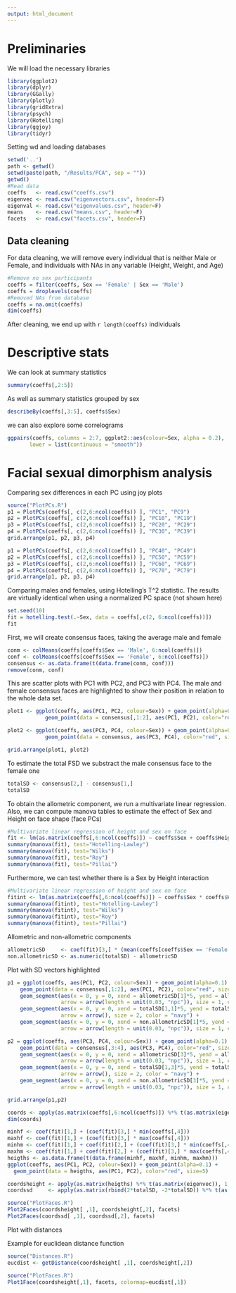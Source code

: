 ```yaml
---
output: html_document
---
```


# Preliminaries

We will load the necessary libraries

```r
library(ggplot2)
library(dplyr)
library(GGally)
library(plotly)
library(gridExtra)
library(psych)
library(Hotelling)
library(ggjoy)
library(tidyr)
```

Setting wd and loading databases

```r
setwd('..')
path <- getwd()
setwd(paste(path, "/Results/PCA", sep = ""))
getwd()
#Read data
coeffs   <- read.csv("coeffs.csv")
eigenvec <- read.csv("eigenvectors.csv", header=F)
eigenval <- read.csv("eigenvalues.csv", header=F)
means    <- read.csv("means.csv", header=F)
facets   <- read.csv("facets.csv", header=F)
```

## Data cleaning

For data cleaning, we will remove every individual that is neither Male or Female, and individuals with NAs in any variable (Height, Weight, and Age)

```r
#Remove no sex participants
coeffs = filter(coeffs, Sex == 'Female' | Sex == 'Male')
coeffs = droplevels(coeffs)
#Removed NAs from database
coeffs = na.omit(coeffs)
dim(coeffs)
```

After cleaning, we end up with `r length(coeffs)` individuals

# Descriptive stats

We can look at summary statistics

```r
summary(coeffs[,2:5])
```

As well as summary statistics grouped by sex

```r
describeBy(coeffs[,3:5], coeffs$Sex)
```

we can also explore some correlograms

```r
ggpairs(coeffs, columns = 2:7, ggplot2::aes(colour=Sex, alpha = 0.2), 
       lower = list(continuous = "smooth"))
```

# Facial sexual dimorphism analysis

Comparing sex differences in each PC using joy plots

```r
source("PlotPCs.R")
p1 = PlotPCs(coeffs[, c(2,6:ncol(coeffs)) ], "PC1", "PC9")
p2 = PlotPCs(coeffs[, c(2,6:ncol(coeffs)) ], "PC10", "PC19")
p3 = PlotPCs(coeffs[, c(2,6:ncol(coeffs)) ], "PC20", "PC29")
p4 = PlotPCs(coeffs[, c(2,6:ncol(coeffs)) ], "PC30", "PC39")
grid.arrange(p1, p2, p3, p4)

p1 = PlotPCs(coeffs[, c(2,6:ncol(coeffs)) ], "PC40", "PC49")
p2 = PlotPCs(coeffs[, c(2,6:ncol(coeffs)) ], "PC50", "PC59")
p3 = PlotPCs(coeffs[, c(2,6:ncol(coeffs)) ], "PC60", "PC69")
p4 = PlotPCs(coeffs[, c(2,6:ncol(coeffs)) ], "PC70", "PC79")
grid.arrange(p1, p2, p3, p4)
```


Comparing males and females, using Hotelling's T^2 statistic. The results are virtually identical when using a normalized PC space (not shown here)

```r
set.seed(10)
fit = hotelling.test(.~Sex, data = coeffs[,c(2, 6:ncol(coeffs))])
fit
```


First, we will create consensus faces, taking the average male and female

```r
conm <- colMeans(coeffs[coeffs$Sex == 'Male', 6:ncol(coeffs)])
conf <- colMeans(coeffs[coeffs$Sex == 'Female', 6:ncol(coeffs)])
consensus <- as.data.frame(t(data.frame(conm, conf)))
remove(conm, conf)
```

This are scatter plots with PC1 with PC2, and PC3 with PC4. The male and female consensus faces are highlighted to show their position in relation to the whole data set.

```r
plot1 <- ggplot(coeffs, aes(PC1, PC2, colour=Sex)) + geom_point(alpha=0.1) + 
            geom_point(data = consensus[,1:2], aes(PC1, PC2), color="red", size=3)

plot2 <- ggplot(coeffs, aes(PC3, PC4, colour=Sex)) + geom_point(alpha=0.1) + 
            geom_point(data = consensus, aes(PC3, PC4), color="red", size=3)

grid.arrange(plot1, plot2)
```

To estimate the total FSD we substract the male consensus face to the female one

```r
totalSD <- consensus[2,] - consensus[1,]
totalSD
```

To obtain the allometric component, we run a multivariate linear regression. Also, we can compute manova tables to estimate the effect of Sex and Height on face shape (face PCs) 

```r
#Multivariate linear regression of height and sex on face
fit <- lm(as.matrix(coeffs[,6:ncol(coeffs)]) ~ coeffs$Sex + coeffs$Height)
summary(manova(fit), test="Hotelling-Lawley")
summary(manova(fit), test="Wilks")
summary(manova(fit), test="Roy")
summary(manova(fit), test="Pillai")
```

Furthermore, we can test whether there is a Sex by Height interaction

```r
#Multivariate linear regression of height and sex on face
fitint <- lm(as.matrix(coeffs[,6:ncol(coeffs)]) ~ coeffs$Sex * coeffs$Height)
summary(manova(fitint), test="Hotelling-Lawley")
summary(manova(fitint), test="Wilks")
summary(manova(fitint), test="Roy")
summary(manova(fitint), test="Pillai")
```


Allometric and non-allometric components

```r
allometricSD     <- coef(fit)[3,] * (mean(coeffs[coeffs$Sex == 'Female',4]) - mean(coeffs[coeffs$Sex == 'Male',4]))
non.allometricSD <- as.numeric(totalSD) - allometricSD
```

Plot with SD vectors highlighted

```r
p1 = ggplot(coeffs, aes(PC1, PC2, colour=Sex)) + geom_point(alpha=0.1) +
    geom_point(data = consensus[,1:2], aes(PC1, PC2), color="red", size=5) + 
    geom_segment(aes(x = 0, y = 0, xend = allometricSD[1]*5, yend = allometricSD[2]*5), 
                 arrow = arrow(length = unit(0.03, "npc")), size = 1, color="yellow4") + 
    geom_segment(aes(x = 0, y = 0, xend = totalSD[1,1]*5, yend = totalSD[1,2]*5), 
                 arrow = arrow(), size = 2, color = "navy") + 
    geom_segment(aes(x = 0, y = 0, xend = non.allometricSD[1]*5, yend = non.allometricSD[2]*5), 
                 arrow = arrow(length = unit(0.03, "npc")), size = 1, color="green4")

p2 = ggplot(coeffs, aes(PC3, PC4, colour=Sex)) + geom_point(alpha=0.1) +
    geom_point(data = consensus[,3:4], aes(PC3, PC4), color="red", size=5) + 
    geom_segment(aes(x = 0, y = 0, xend = allometricSD[3]*5, yend = allometricSD[4]*5), 
                 arrow = arrow(length = unit(0.03, "npc")), size = 1, color="yellow4") + 
    geom_segment(aes(x = 0, y = 0, xend = totalSD[1,3]*5, yend = totalSD[1,4]*5), 
                 arrow = arrow(), size = 2, color = "navy") + 
    geom_segment(aes(x = 0, y = 0, xend = non.allometricSD[3]*5, yend = non.allometricSD[4]*5), 
                 arrow = arrow(length = unit(0.03, "npc")), size = 1, color="green4")

grid.arrange(p1,p2)
```

```r
coords <- apply(as.matrix(coeffs[,6:ncol(coeffs)]) %*% t(as.matrix(eigenvec)), 1, function(x) x + t(means))
dim(coords)
```

```r
minhf <- coef(fit)[1,] + (coef(fit)[3,] * min(coeffs[,4]))
maxhf <- coef(fit)[1,] + (coef(fit)[3,] * max(coeffs[,4]))
minhm <- coef(fit)[1,] + coef(fit)[2,] + (coef(fit)[3,] * min(coeffs[,4]))
maxhm <- coef(fit)[1,] + coef(fit)[2,] + (coef(fit)[3,] * max(coeffs[,4]))
heigths <- as.data.frame(t(data.frame(minhf, maxhf, minhm, maxhm)))
ggplot(coeffs, aes(PC1, PC2, colour=Sex)) + geom_point(alpha=0.1) +
  geom_point(data = heigths, aes(PC1, PC2), color="red", size=5)

```

```r
coordsheight <- apply(as.matrix(heigths) %*% t(as.matrix(eigenvec)), 1, function(x) x + t(means))
coordssd     <- apply(as.matrix(rbind(2*totalSD, -2*totalSD)) %*% t(as.matrix(eigenvec)), 1, function(x) x + t(means))
```

```r
source("PlotFaces.R")
Plot2Faces(coordsheight[ ,1], coordsheight[,2], facets)
Plot2Faces(coordssd[ ,1], coordssd[,2], facets)
```


Plot with distances

Example for euclidean distance function
```r
source("Distances.R")
eucdist <- getDistance(coordsheight[ ,1], coordsheight[,2])
```

```r
source("PlotFaces.R")
Plot1Face(coordsheight[,1], facets, colormap=eucdist[,1])
```

